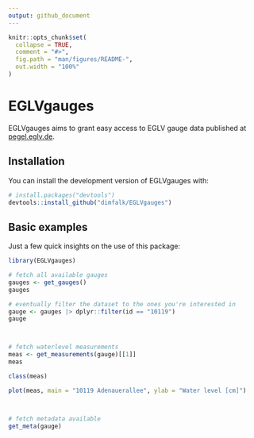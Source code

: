 ```yaml
---
output: github_document
---
```


<!-- README.md is generated from README.Rmd. Please edit that file -->

```r
knitr::opts_chunk$set(
  collapse = TRUE,
  comment = "#>",
  fig.path = "man/figures/README-",
  out.width = "100%"
)
```

# EGLVgauges

<!-- badges: start -->

<!-- badges: end -->

EGLVgauges aims to grant easy access to EGLV gauge data published at [pegel.eglv.de](https://pegel.eglv.de/).

## Installation

You can install the development version of EGLVgauges with:

``` r
# install.packages("devtools")
devtools::install_github("dimfalk/EGLVgauges")
```

## Basic examples

Just a few quick insights on the use of this package:

```r
library(EGLVgauges)

# fetch all available gauges
gauges <- get_gauges()
gauges

# eventually filter the dataset to the ones you're interested in
gauge <- gauges |> dplyr::filter(id == "10119")
gauge



# fetch waterlevel measurements
meas <- get_measurements(gauge)[[1]]
meas

class(meas)

plot(meas, main = "10119 Adenauerallee", ylab = "Water level [cm]")



# fetch metadata available
get_meta(gauge)
```
